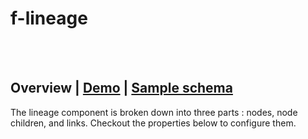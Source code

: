 
<Meta of={FLineageStories} />

# f-lineage

<br />

<br />

## Overview | [Demo](/story/components-f-lineage--playground) | <a href="#lineage-sample">Sample schema</a>

The lineage component is broken down into three parts : nodes, node children, and links. Checkout the properties below to configure them.

<br />

<Canvas>
	<Story of={FLineageStories.Playground} />
</Canvas>

<br />

<Properties />
